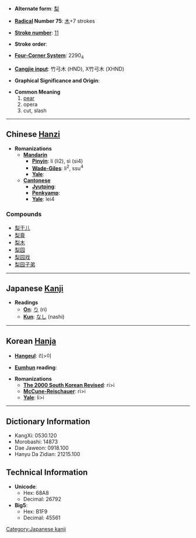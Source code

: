 * '''Alternate form''': [[梨]]

* '''[[Wiktionary:Chinese radical index| Radical]] Number 75''': [[Wiktionary:Chinese radical index 木|木]]+7 strokes

* '''[[Wiktionary:Chinese total strokes index|Stroke number]]''': [[Wiktionary:Chinese total strokes index 11|11]]

* '''Stroke order''': 

* '''[[Wiktionary:Chinese four corner index|Four-Corner System]]''': 2290<sub>4</sub>

* '''[[Wiktionary:Chinese Cangjie index|Cangjie input]]''': 竹弓木 (HND), X竹弓木 (XHND)

* '''Graphical Significance and Origin''': 

* '''Common Meaning'''
*# [[pear]]
*# opera
*# cut, slash


----

== Chinese [[Hanzi]] ==

* '''Romanizations'''
** '''[[Mandarin]]'''
*** '''[[Pinyin]]''': lí (li2), sì (si4)
*** '''[[Wade-Giles]]''': li<sup>2</sup>, ssu<sup>4</sup>
*** '''[[Yale]]''': 
** '''[[Cantonese]]'''
*** '''[[Jyutping]]''':
*** '''[[Penkyamp]]''': 
*** '''[[Yale]]''': lei4

===Compounds===
*[[梨干儿]]
*[[梨膏]]
*[[梨木]]
*[[梨园]]
*[[梨园戏]]
*[[梨园子弟]]


----

== Japanese [[Kanji]] ==

* '''Readings'''
** '''[[On]]''': [[り]] (ri)
** '''[[Kun]]''': [[なし]] (nashi)


----

== Korean [[Hanja]] ==

* '''[[Hangeul]]''': 리>이

* '''[[Eumhun]] reading''': 

* '''Romanizations'''
** '''[[The 2000 South Korean Revised Romanization|The 2000 South Korean Revised]]''': ri>i
** '''[[McCune-Reischauer]]''': ri>i
** '''[[Yale]]''': li>i

----

== Dictionary Information ==

* KangXi: 0530.120
* Morobashi: 14873
* Dae Jaweon: 0918.100
* Hanyu Da Zidian: 21215.100

== Technical Information ==

* '''Unicode''':
** Hex: 68A8
** Decimal: 26792
* '''Big5''':
** Hex: B1F9
** Decimal: 45561

[[Category:Japanese kanji]]